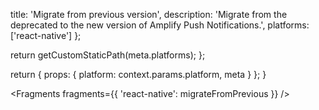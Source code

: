
  title: 'Migrate from previous version',
  description:
    'Migrate from the deprecated to the new version of Amplify Push Notifications.',
  platforms: ['react-native']
};

  return getCustomStaticPath(meta.platforms);
};

  return {
    props: {
      platform: context.params.platform,
      meta
    }
  };
}


<Fragments fragments={{ 'react-native': migrateFromPrevious }} />
